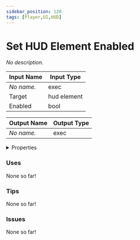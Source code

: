 ```yaml
---
sidebar_position: 120
tags: [Player,UI,HUD]
---
```


# Set HUD Element Enabled

*No description.*




<EsbSvg />

| Input Name | Input Type |
|-----------|-----------|
| *No name.* | exec |
| Target | hud element |
| Enabled | bool |

| Output Name | Output Type |
|-----------|-----------|
| *No name.* | exec |


<details>
  <summary>Properties</summary>
  <div>
    <div>
    <table>
      <thead>
        <tr>
          <th>Is beta required?</th>
          <th>❌</th>
        </tr>
        <tr>
          <th>Is this chip a trolling risk?</th>
          <th>❌</th>
        </tr>
        <tr>
          <th>Chip UUID</th>
          <th>64ebc8ff-a7d0-47b3-b00b-3cd7e5927978</th>
        </tr>
      </thead>
    </table>
    </div>
  </div>
</details>

### Uses

None so far!

### Tips

None so far!

### Issues

None so far!